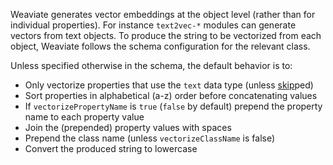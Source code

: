 Weaviate generates vector embeddings at the object level (rather than for individual properties). For instance `text2vec-*` modules can generate vectors from text objects. To produce the string to be vectorized from each object, Weaviate follows the schema configuration for the relevant class.

Unless specified otherwise in the schema, the default behavior is to:

- Only vectorize properties that use the `text` data type (unless [skip](/developers/weaviate/configuration/schema-configuration#property-level-module-settings)ped)
- Sort properties in alphabetical (a-z) order before concatenating values
- If `vectorizePropertyName` is `true` (`false` by default) prepend the property name to each property value
- Join the (prepended) property values with spaces
- Prepend the class name (unless `vectorizeClassName` is false)
- Convert the produced string to lowercase
